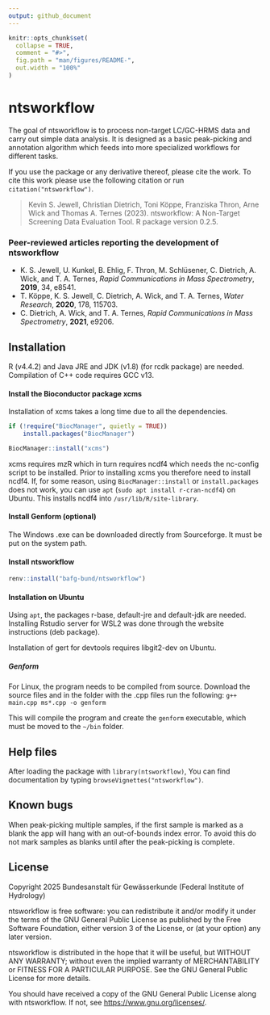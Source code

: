 ```yaml
---
output: github_document
---
```


<!-- README.md is generated from README.Rmd. Please edit that file -->

```r
knitr::opts_chunk$set(
  collapse = TRUE,
  comment = "#>",
  fig.path = "man/figures/README-",
  out.width = "100%"
)
```

# ntsworkflow

The goal of ntsworkflow is to process non-target LC/GC-HRMS data and carry out simple data analysis. It is designed as a basic peak-picking and annotation algorithm which feeds into more specialized workflows for different tasks.

If you use the package or any derivative thereof, please cite the work.
To cite this work please use the following citation or run `citation("ntsworkflow")`.

> Kevin S. Jewell, Christian Dietrich, Toni Köppe, Franziska Thron, Arne Wick and Thomas A. Ternes (2023). 
> ntsworkflow: A Non-Target Screening Data Evaluation Tool. R package version 0.2.5.

### Peer-reviewed articles reporting the development of ntsworkflow

* K. S. Jewell, U. Kunkel, B. Ehlig, F. Thron, M. Schlüsener, C. Dietrich, A. Wick, and T. A. Ternes, *Rapid Communications in Mass Spectrometry*, **2019**, 34, e8541.
* T. Köppe, K. S. Jewell, C. Dietrich, A. Wick, and T. A. Ternes, *Water Research*, **2020**, 178, 115703.
* C. Dietrich, A. Wick, and T. A. Ternes, *Rapid Communications in Mass Spectrometry*, **2021**, e9206.

## Installation

R (v4.4.2) and Java JRE and JDK (v1.8) (for rcdk package) are needed. Compilation of C++ code requires GCC v13. 

#### Install the Bioconductor package xcms

Installation of xcms takes a long time due to all the dependencies.

```r
if (!require("BiocManager", quietly = TRUE))
    install.packages("BiocManager")

BiocManager::install("xcms")
```

xcms requires mzR which in turn requires ncdf4 which needs the nc-config script to be installed. Prior to installing xcms you therefore need to install ncdf4. If, for some reason, using `BiocManager::install` or `install.packages` does not work, you can use `apt` (`sudo apt install r-cran-ncdf4`) on Ubuntu. This installs ncdf4 into `/usr/lib/R/site-library`.

#### Install Genform (optional)
The Windows .exe can be downloaded directly from Sourceforge. It must be put on the system path.

#### Install ntsworkflow

```r
renv::install("bafg-bund/ntsworkflow")
```


#### Installation on Ubuntu
Using `apt`, the packages r-base, default-jre and default-jdk are needed. Installing Rstudio server for WSL2 was done through the website instructions (deb package).

Installation of gert for devtools requires libgit2-dev on Ubuntu.

##### Genform

For Linux, the program needs to be compiled from source. Download the source files and in the folder with the .cpp files run the following:
`g++ main.cpp ms*.cpp -o genform`

This will compile the program and create the `genform` executable, which must be moved to the `~/bin` folder.

## Help files
After loading the package with `library(ntsworkflow)`, You can find documentation by typing `browseVignettes("ntsworkflow")`. 

## Known bugs

When peak-picking multiple samples, if the first sample is marked as a blank the app will hang with an out-of-bounds index error. To avoid this do not mark samples as blanks until after the peak-picking is complete.

## License

Copyright 2025 Bundesanstalt für Gewässerkunde (Federal Institute of Hydrology)

ntsworkflow is free software: you can redistribute it and/or modify it under the 
terms of the GNU General Public License as published by the Free Software 
Foundation, either version 3 of the License, or (at your option) any 
later version.

ntsworkflow is distributed in the hope that it will be useful, but WITHOUT ANY 
WARRANTY; without even the implied warranty of MERCHANTABILITY or FITNESS 
FOR A PARTICULAR PURPOSE. See the GNU General Public License for more details.

You should have received a copy of the GNU General Public License along 
with ntsworkflow. If not, see <https://www.gnu.org/licenses/>.
